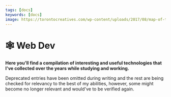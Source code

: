 ```yaml
---
tags: [docs]
keywords: [docs]
image: https://torontocreatives.com/wp-content/uploads/2017/08/map-of-the-internet.jpg
---
```


# 🕸️ Web Dev
**Here you'll find a compilation of interesting and useful technologies that I've collected over the years while studying and working.**

Deprecated entries have been omitted during writing and the rest are being checked for relevancy to the best of my abilities, however, some might become no longer relevant and would've to be verified again.

<DocCardList />